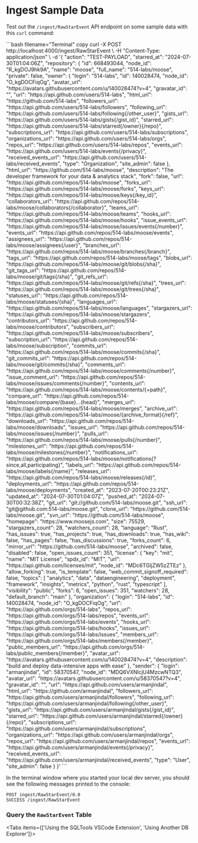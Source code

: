 
# Ingest Sample Data

Test out the `/ingest/RawStarEvent` API endpoint on some sample data with this `curl` command:

<ToggleBlock openText="Expand to view full command" closeText="Hide command" open>    
```bash filename="Terminal" copy
curl -X POST http://localhost:4000/ingest/RawStarEvent \
     -H "Content-Type: application/json" \
     -d '{
  "action": "TEST-PAYLOAD",
  "starred_at": "2024-07-30T01:04:06Z",
  "repository": {
    "id": 668493044,
    "node_id": "R_kgDOJ9hk9A",
    "name": "moose",
    "full_name": "514-labs/moose",
    "private": false,
    "owner": {
      "login": "514-labs",
      "id": 140028474,
      "node_id": "O_kgDOCFiqOg",
      "avatar_url": "https://avatars.githubusercontent.com/u/140028474?v=4",
      "gravatar_id": "",
      "url": "https://api.github.com/users/514-labs",
      "html_url": "https://github.com/514-labs",
      "followers_url": "https://api.github.com/users/514-labs/followers",
      "following_url": "https://api.github.com/users/514-labs/following{/other_user}",
      "gists_url": "https://api.github.com/users/514-labs/gists{/gist_id}",
      "starred_url": "https://api.github.com/users/514-labs/starred{/owner}{/repo}",
      "subscriptions_url": "https://api.github.com/users/514-labs/subscriptions",
      "organizations_url": "https://api.github.com/users/514-labs/orgs",
      "repos_url": "https://api.github.com/users/514-labs/repos",
      "events_url": "https://api.github.com/users/514-labs/events{/privacy}",
      "received_events_url": "https://api.github.com/users/514-labs/received_events",
      "type": "Organization",
      "site_admin": false
    },
    "html_url": "https://github.com/514-labs/moose",
    "description": "The developer framework for your data & analytics stack",
    "fork": false,
    "url": "https://api.github.com/repos/514-labs/moose",
    "forks_url": "https://api.github.com/repos/514-labs/moose/forks",
    "keys_url": "https://api.github.com/repos/514-labs/moose/keys{/key_id}",
    "collaborators_url": "https://api.github.com/repos/514-labs/moose/collaborators{/collaborator}",
    "teams_url": "https://api.github.com/repos/514-labs/moose/teams",
    "hooks_url": "https://api.github.com/repos/514-labs/moose/hooks",
    "issue_events_url": "https://api.github.com/repos/514-labs/moose/issues/events{/number}",
    "events_url": "https://api.github.com/repos/514-labs/moose/events",
    "assignees_url": "https://api.github.com/repos/514-labs/moose/assignees{/user}",
    "branches_url": "https://api.github.com/repos/514-labs/moose/branches{/branch}",
    "tags_url": "https://api.github.com/repos/514-labs/moose/tags",
    "blobs_url": "https://api.github.com/repos/514-labs/moose/git/blobs{/sha}",
    "git_tags_url": "https://api.github.com/repos/514-labs/moose/git/tags{/sha}",
    "git_refs_url": "https://api.github.com/repos/514-labs/moose/git/refs{/sha}",
    "trees_url": "https://api.github.com/repos/514-labs/moose/git/trees{/sha}",
    "statuses_url": "https://api.github.com/repos/514-labs/moose/statuses/{sha}",
    "languages_url": "https://api.github.com/repos/514-labs/moose/languages",
    "stargazers_url": "https://api.github.com/repos/514-labs/moose/stargazers",
    "contributors_url": "https://api.github.com/repos/514-labs/moose/contributors",
    "subscribers_url": "https://api.github.com/repos/514-labs/moose/subscribers",
    "subscription_url": "https://api.github.com/repos/514-labs/moose/subscription",
    "commits_url": "https://api.github.com/repos/514-labs/moose/commits{/sha}",
    "git_commits_url": "https://api.github.com/repos/514-labs/moose/git/commits{/sha}",
    "comments_url": "https://api.github.com/repos/514-labs/moose/comments{/number}",
    "issue_comment_url": "https://api.github.com/repos/514-labs/moose/issues/comments{/number}",
    "contents_url": "https://api.github.com/repos/514-labs/moose/contents/{+path}",
    "compare_url": "https://api.github.com/repos/514-labs/moose/compare/{base}...{head}",
    "merges_url": "https://api.github.com/repos/514-labs/moose/merges",
    "archive_url": "https://api.github.com/repos/514-labs/moose/{archive_format}{/ref}",
    "downloads_url": "https://api.github.com/repos/514-labs/moose/downloads",
    "issues_url": "https://api.github.com/repos/514-labs/moose/issues{/number}",
    "pulls_url": "https://api.github.com/repos/514-labs/moose/pulls{/number}",
    "milestones_url": "https://api.github.com/repos/514-labs/moose/milestones{/number}",
    "notifications_url": "https://api.github.com/repos/514-labs/moose/notifications{?since,all,participating}",
    "labels_url": "https://api.github.com/repos/514-labs/moose/labels{/name}",
    "releases_url": "https://api.github.com/repos/514-labs/moose/releases{/id}",
    "deployments_url": "https://api.github.com/repos/514-labs/moose/deployments",
    "created_at": "2023-07-20T00:23:21Z",
    "updated_at": "2024-07-30T01:04:07Z",
    "pushed_at": "2024-07-30T00:32:38Z",
    "git_url": "git://github.com/514-labs/moose.git",
    "ssh_url": "git@github.com:514-labs/moose.git",
    "clone_url": "https://github.com/514-labs/moose.git",
    "svn_url": "https://github.com/514-labs/moose",
    "homepage": "https://www.moosejs.com",
    "size": 75529,
    "stargazers_count": 28,
    "watchers_count": 28,
    "language": "Rust",
    "has_issues": true,
    "has_projects": true,
    "has_downloads": true,
    "has_wiki": false,
    "has_pages": false,
    "has_discussions": true,
    "forks_count": 6,
    "mirror_url": "https://github.com/514-labs/moose",
    "archived": false,
    "disabled": false,
    "open_issues_count": 351,
    "license": {
      "key": "mit",
      "name": "MIT License",
      "spdx_id": "MIT",
      "url": "https://api.github.com/licenses/mit",
      "node_id": "MDc6TGljZW5zZTEz"
    },
    "allow_forking": true,
    "is_template": false,
    "web_commit_signoff_required": false,
    "topics": [
      "analytics",
      "data",
      "dataengineering",
      "deployment",
      "framework",
      "insights",
      "metrics",
      "python",
      "rust",
      "typescript"
    ],
    "visibility": "public",
    "forks": 6,
    "open_issues": 351,
    "watchers": 28,
    "default_branch": "main"
  },
  "organization": {
    "login": "514-labs",
    "id": 140028474,
    "node_id": "O_kgDOCFiqOg",
    "url": "https://api.github.com/orgs/514-labs",
    "repos_url": "https://api.github.com/orgs/514-labs/repos",
    "events_url": "https://api.github.com/orgs/514-labs/events",
    "hooks_url": "https://api.github.com/orgs/514-labs/hooks",
    "issues_url": "https://api.github.com/orgs/514-labs/issues",
    "members_url": "https://api.github.com/orgs/514-labs/members{/member}",
    "public_members_url": "https://api.github.com/orgs/514-labs/public_members{/member}",
    "avatar_url": "https://avatars.githubusercontent.com/u/140028474?v=4",
    "description": "build and deploy data-intensive apps with ease"
  },
  "sender": {
    "login": "armanjindal",
    "id": 58370547,
    "node_id": "MDQ6VXNlcjU4MzcwNTQ3",
    "avatar_url": "https://avatars.githubusercontent.com/u/58370547?v=4",
    "gravatar_id": "",
    "url": "https://api.github.com/users/armanjindal",
    "html_url": "https://github.com/armanjindal",
    "followers_url": "https://api.github.com/users/armanjindal/followers",
    "following_url": "https://api.github.com/users/armanjindal/following{/other_user}",
    "gists_url": "https://api.github.com/users/armanjindal/gists{/gist_id}",
    "starred_url": "https://api.github.com/users/armanjindal/starred{/owner}{/repo}",
    "subscriptions_url": "https://api.github.com/users/armanjindal/subscriptions",
    "organizations_url": "https://api.github.com/users/armanjindal/orgs",
    "repos_url": "https://api.github.com/users/armanjindal/repos",
    "events_url": "https://api.github.com/users/armanjindal/events{/privacy}",
    "received_events_url": "https://api.github.com/users/armanjindal/received_events",
    "type": "User",
    "site_admin": false
  }
}'
```
</ToggleBlock>

In the terminal window where you started your local dev server, you should see the following messages printed to the console:

```
POST ingest/RawStarEvent/0.0
SUCCESS /ingest/RawStarEvent
```

### Query the `RawStarEvent` Table

<Tabs items={['Using the SQLTools VSCode Extension', 'Using Another DB Explorer']}>

</Tabs>
